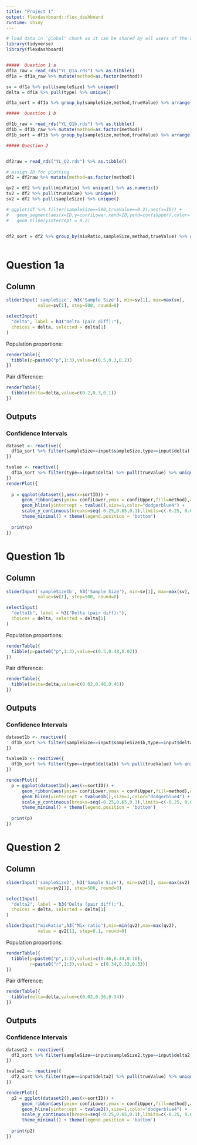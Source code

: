 ```yaml
---
title: "Project 1"
output: flexdashboard::flex_dashboard
runtime: shiny
---
```


```r
# load data in 'global' chunk so it can be shared by all users of the dashboard
library(tidyverse)
library(flexdashboard)


#####  Question 1 a
df1a_raw = read_rds("YL_Q1a.rds") %>% as.tibble()
df1a = df1a_raw %>% mutate(method=as.factor(method))

sv = df1a %>% pull(sampleSize) %>% unique()
delta = df1a %>% pull(type) %>% unique()

df1a_sort = df1a %>% group_by(sampleSize,method,trueValue) %>% arrange(desc(confiUpper)) %>% mutate(sortID = 1:n()) %>% ungroup()

#####  Question 1 b

df1b_raw = read_rds("YL_Q1b.rds") %>% as.tibble()
df1b = df1b_raw %>% mutate(method=as.factor(method))
df1b_sort = df1b %>% group_by(sampleSize,method,trueValue) %>% arrange(desc(confiUpper)) %>% mutate(sortID = 1:n()) %>% ungroup()

##### Question 2


df2raw = read_rds("YL_Q2.rds") %>% as.tibble()

# assign ID for plotting
df2 = df2raw %>% mutate(method=as.factor(method))

qv2 = df2 %>% pull(mixRatio) %>% unique() %>% as.numeric()
tv2 = df2 %>% pull(trueValue) %>% unique()
sv2 = df2 %>% pull(sampleSize) %>% unique()

# ggplot(df %>% filter(sampleSize==500,trueValue==0.2),aes(x=ID)) + 
#   geom_segment(aes(x=ID,y=confiLower,xend=ID,yend=confiUpper),color='orange1') +
#   geom_hline(yintercept = 0.2)


df2_sort = df2 %>% group_by(mixRatio,sampleSize,method,trueValue) %>% arrange(desc(confiUpper)) %>% mutate(sortID = 1:n()) %>% ungroup()



```

# Question 1a

Column {.sidebar}
--------------------------------------------------


```r
sliderInput('sampleSize', h3('Sample Size'), min=sv[1], max=max(sv),
            value=sv[1], step=500, round=0)

selectInput(
  "delta", label = h3("Delta (pair diff):"),
  choices = delta, selected = delta[1]
)
```

Population proportions: 

```r
renderTable({
  tibble(p=paste0("p",1:3),value=c(0.5,0.3,0.2))
})

```

Pair difference:

```r
renderTable({
  tibble(delta=delta,value=c(0.2,0.3,0.1))
})

```


Outputs
-----------------------------------------------------------------------

### Confidence Intervals

```r
dataset <- reactive({
  df1a_sort %>% filter(sampleSize==input$sampleSize,type==input$delta)
})

tvalue <- reactive({
  df1a_sort %>% filter(type==input$delta) %>% pull(trueValue) %>% unique()
})
renderPlot({
  
  p = ggplot(dataset(),aes(x=sortID)) +
      geom_ribbon(aes(ymin= confiLower,ymax = confiUpper,fill=method),alpha=0.5)+
      geom_hline(yintercept = tvalue(),size=1,color="dodgerblue4") + 
      scale_y_continuous(breaks=seq(-0.25,0.65,0.1),limits=c(-0.25, 0.65)) + 
      theme_minimal() + theme(legend.position = 'bottom')
  
  print(p)
})
```


# Question 1b


Column {.sidebar}
--------------------------------------------------


```r
sliderInput('sampleSize1b', h3('Sample Size'), min=sv[1], max=max(sv),
            value=sv[1], step=500, round=0)

selectInput(
  "delta1b", label = h3("Delta (pair diff):"),
  choices = delta, selected = delta[1]
)
```

Population proportions: 

```r
renderTable({
  tibble(p=paste0("p",1:3),value=c(0.5,0.48,0.02))
})

```

Pair difference:

```r
renderTable({
  tibble(delta=delta,value=c(0.02,0.48,0.46))
})

```


Outputs
-----------------------------------------------------------------------

### Confidence Intervals

```r
dataset1b <- reactive({
  df1b_sort %>% filter(sampleSize==input$sampleSize1b,type==input$delta1b)
})

tvalue1b <- reactive({
  df1b_sort %>% filter(type==input$delta1b) %>% pull(trueValue) %>% unique()
})

renderPlot({
  p = ggplot(dataset1b(),aes(x=sortID)) +
      geom_ribbon(aes(ymin= confiLower,ymax = confiUpper,fill=method),alpha=0.5)+
      geom_hline(yintercept = tvalue1b(),size=1,color="dodgerblue4") +
      scale_y_continuous(breaks=seq(-0.25,0.65,0.1),limits=c(-0.25, 0.65)) +
      theme_minimal() + theme(legend.position = 'bottom')
  
  print(p)
})
```


# Question 2


Column {.sidebar}
--------------------------------------------------


```r
sliderInput('sampleSize2', h3('Sample Size'), min=sv2[1], max=max(sv2),
            value=sv2[1], step=500, round=0)

selectInput(
  "delta2", label = h3("Delta (pair diff):"),
  choices = delta, selected = delta[1]
)

sliderInput("mixRatio",h3("Mix ratio"),min=min(qv2),max=max(qv2),
            value = qv2[1], step=0.1, round=0)

```

Population proportions: 

```r
renderTable({
  tibble(p=paste0("p",1:3),value1=c(0.46,0.44,0.10),
         r=paste0("r",1:3),value2 = c(0.34,0.33,0.33))
})

```

Pair difference:

```r
renderTable({
  tibble(delta=delta,value=c(0.02,0.36,0.34))
})

```


Outputs
-----------------------------------------------------------------------

### Confidence Intervals

```r
dataset2 <- reactive({
  df2_sort %>% filter(sampleSize==input$sampleSize2,type==input$delta2,mixRatio==input$mixRatio)
})

tvalue2 <- reactive({
  df2_sort %>% filter(type==input$delta2) %>% pull(trueValue) %>% unique()
})

renderPlot({
  p2 = ggplot(dataset2(),aes(x=sortID)) +
      geom_ribbon(aes(ymin= confiLower,ymax = confiUpper,fill=method),alpha=0.5)+
      geom_hline(yintercept = tvalue2(),size=1,color="dodgerblue4") +
      scale_y_continuous(breaks=seq(-0.25,0.65,0.1),limits=c(-0.25, 0.65)) +
      theme_minimal() + theme(legend.position = 'bottom')
  
  print(p2)
})
```


